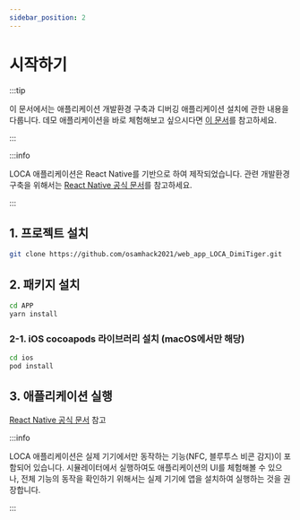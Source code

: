 ```yaml
---
sidebar_position: 2
---
```


# 시작하기

:::tip

이 문서에서는 애플리케이션 개발환경 구축과 디버깅 애플리케이션 설치에 관한 내용을 다룹니다. 데모 애플리케이션을 바로 체험해보고 싶으시다면 [이 문서](/docs/demo)를 참고하세요.

:::

:::info

LOCA 애플리케이션은 React Native를 기반으로 하여 제작되었습니다. 관련 개발환경 구축을 위해서는 [React Native 공식 문서](https://reactnative.dev/docs/environment-setup)를 참고하세요.

:::

## 1. 프로젝트 설치

```bash
git clone https://github.com/osamhack2021/web_app_LOCA_DimiTiger.git
```

## 2. 패키지 설치

```bash
cd APP
yarn install
```

### 2-1. iOS cocoapods 라이브러리 설치 (macOS에서만 해당)

```bash
cd ios
pod install
```

## 3. 애플리케이션 실행

[React Native 공식 문서](https://reactnative.dev/docs/running-on-device) 참고

:::info

LOCA 애플리케이션은 실제 기기에서만 동작하는 기능(NFC, 블루투스 비콘 감지)이 포함되어 있습니다. 시뮬레이터에서 실행하여도 애플리케이션의 UI를 체험해볼 수 있으나, 전체 기능의 동작을 확인하기 위해서는 실제 기기에 앱을 설치하여 실행하는 것을 권장합니다.

:::
